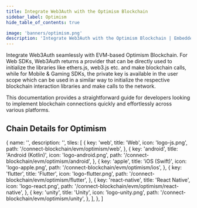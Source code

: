 ```yaml
---
title: Integrate Web3Auth with the Optimism Blockchain
sidebar_label: Optimism
hide_table_of_contents: true

image: 'banners/optimism.png'
description: 'Integrate Web3Auth with the Optimism Blockchain | Embedded Wallets'
---
```



<SEO
  title="Integrate Web3Auth with the Optimism Blockchain"
  description="Integrate Web3Auth with the Optimism Blockchain | Embedded Wallets"
  image="https://web3auth.io/docs/banners/optimism.png"
  slug="/embedded-wallets/connect-blockchain/evm/optimism"
/>

Integrate Web3Auth seamlessly with EVM-based Optimism Blockchain. For Web SDKs, Web3Auth returns a provider that can be directly used to initialize the libraries like ethers.js, web3.js etc. and make blockchain calls, while for Mobile & Gaming SDKs, the private key is available in the user scope which can be used in a similar way to initialize the respective blockchain interaction libraries and make calls to the network.

This documentation provides a straightforward guide for developers looking to implement blockchain connections quickly and effortlessly across various platforms.

## Chain Details for Optimism

<ChainDetailsOptimism />

  {
    name: '',
    description: '',
    tiles: [
      {
        key: 'web',
        title: 'Web',
        icon: 'logo-js.png',
        path: '/connect-blockchain/evm/optimism/web',
      },
      {
        key: 'android',
        title: 'Android (Kotlin)',
        icon: 'logo-android.png',
        path: '/connect-blockchain/evm/optimism/android',
      },
      {
        key: 'apple',
        title: 'iOS (Swift)',
        icon: 'logo-apple.png',
        path: '/connect-blockchain/evm/optimism/ios',
      },
      {
        key: 'flutter',
        title: 'Flutter',
        icon: 'logo-flutter.png',
        path: '/connect-blockchain/evm/optimism/flutter',
      },
      {
        key: 'react-native',
        title: 'React Native',
        icon: 'logo-react.png',
        path: '/connect-blockchain/evm/optimism/react-native',
      },
      {
        key: 'unity',
        title: 'Unity',
        icon: 'logo-unity.png',
        path: '/connect-blockchain/evm/optimism/unity',
      },
    ],
  },
]

<Tiles tileGroups={Optimism} />
